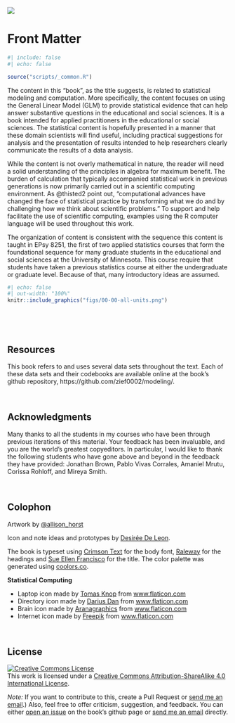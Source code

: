 <img src="figs/banner.png" class="cover"/>


# Front Matter {.unnumbered}

```r
#| include: false
#| echo: false

source("scripts/_common.R")
```

The content in this "book", as the title suggests, is related to statistical modeling and computation. More specifically, the content focuses on using the General Linear Model (GLM) to provide statistical evidence that can help answer substantive questions in the educational and social sciences. It is a book intended for applied practitioners in the educational or social sciences. The statistical content is hopefully presented in a manner that these domain scientists will find useful, including practical suggestions for analysis and the presentation of results intended to help researchers clearly communicate the results of a data analysis.

While the content is not overly mathematical in nature, the reader will need a solid understanding of the principles in algebra for maximum benefit. The burden of calculation that typically accompanied statistical work in previous generations is now primarily carried out in a scientific computing environment. As @thisted2 point out, "computational advances have changed the face of statistical practice by transforming what we do and by challenging how we think about scientific problems." To support and help facilitate the use of scientific computing, examples using the R computer language will be used throughout this work. 

The organization of content is consistent with the sequence this content is taught in EPsy 8251, the first of two applied statistics courses that form the foundational sequence for many graduate students in the educational and social sciences at the University of Minnesota. This course require that students have taken a previous statistics course at either the undergraduate or graduate level. Because of that, many introductory ideas are assumed. 


```r
#| echo: false
#| out-width: "100%"
knitr::include_graphics("figs/00-00-all-units.png")
```

<br />


<!-- ### Content for EPsy 8251 -->

<!-- The content for EPsy 8251 focuses on introducing ideas of statistical computation, and foundations of building, interpreting, and evaluating GLMs. In particular, this content includes OLS estimation, coefficient- and model-based inference, dummy-coded variables, and statistical interactions. -->


<!-- <br /> -->


<!-- ### Content for EPsy 8252 -->

<!-- The content for EPsy 8252 focuses on extending ideas of scientific computation and statistical modeling. In particular, this content focuses on dealing with some of the issues that crop up in practical work including modeling non-linearity using statistical transformations, and modeling non-independent data using mixed-effects models. Additional tools for model evaluation (e.g., information criteria) are also presented. -->


<br />


## Resources

This book refers to and uses several data sets throughout the text. Each of these data sets and their codebooks are available online at the book's github repository, https://github.com/zief0002/modeling/. 



<br />


## Acknowledgments

Many thanks to all the students in my courses who have been through previous iterations of this material. Your feedback has been invaluable, and you are the world's greatest copyeditors. In particular, I would like to thank the following students who have gone above and beyond in the feedback they have provided: Jonathan Brown, Pablo Vivas Corrales, Amaniel Mrutu, Corissa Rohloff, and Mireya Smith.

<br />


## Colophon

Artwork by [&commat;allison_horst](https://twitter.com/allison_horst)

Icon and note ideas and prototypes by [Desirée De Leon](http://desiree.rbind.io/).

The book is typeset using [Crimson Text](https://fonts.google.com/specimen/Crimson+Text) for the body font, [Raleway](https://fonts.google.com/specimen/Raleway) for the headings and [Sue Ellen Francisco](https://fonts.google.com/specimen/Sue+Ellen+Francisco) for the title. The color palette was generated using [coolors.co](https://coolors.co/).

**Statistical Computing**

- Laptop icon made by [Tomas Knop](https://www.flaticon.com/authors/tomas-knop) from [www.flaticon.com](https://www.flaticon.com/)
- Directory icon made by [Darius Dan](https://www.flaticon.com/authors/darius-dan) from [www.flaticon.com](https://www.flaticon.com/)
- Brain icon made by [Aranagraphics](https://www.flaticon.com/authors/aranagraphics) from [www.flaticon.com](https://www.flaticon.com/)
- Internet icon made by [Freepik](https://www.flaticon.com/authors/freepik) from [www.flaticon.com](https://www.flaticon.com/)

<br />


## License

<a rel="license" href="http://creativecommons.org/licenses/by-sa/4.0/"><img src="https://i.creativecommons.org/l/by-sa/4.0/88x31.png" alt="Creative Commons License" class="center-image" style="border-width:0"/></a><br />This work is licensed under a <a rel="license" href="http://creativecommons.org/licenses/by-sa/4.0/">Creative Commons Attribution-ShareAlike 4.0 International License</a>.

*Note:* If you want to contribute to this, create a Pull Request or [send me an email](mailto: zief0002@umn.edu).) Also, feel free to offer criticism, suggestion, and feedback. You can either [open an issue](https://github.com/zief0002/modeling/issues) on the book's github page or [send me an email](mailto: zief0002@umn.edu) directly.

